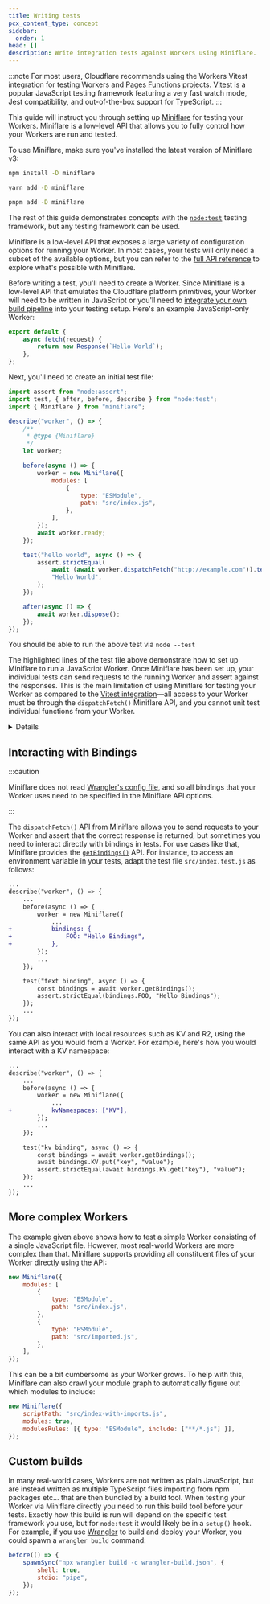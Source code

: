```yaml
---
title: Writing tests
pcx_content_type: concept
sidebar:
  order: 1
head: []
description: Write integration tests against Workers using Miniflare.
---
```


:::note
For most users, Cloudflare recommends using the Workers Vitest integration for testing Workers and [Pages Functions](/pages/functions/) projects. [Vitest](https://vitest.dev/) is a popular JavaScript testing framework featuring a very fast watch mode, Jest compatibility, and out-of-the-box support for TypeScript.
:::



This guide will instruct you through setting up [Miniflare](/workers/testing/miniflare) for testing your Workers. Miniflare is a low-level API that allows you to fully control how your Workers are run and tested.

To use Miniflare, make sure you've installed the latest version of Miniflare v3:

<Tabs> <TabItem label="npm">

```sh
npm install -D miniflare
```

</TabItem> <TabItem label="yarn">

```sh
yarn add -D miniflare
```

</TabItem> <TabItem label="pnpm">

```sh
pnpm add -D miniflare
```

</TabItem> </Tabs>

The rest of this guide demonstrates concepts with the [`node:test`](https://nodejs.org/api/test.html) testing framework, but any testing framework can be used.

Miniflare is a low-level API that exposes a large variety of configuration options for running your Worker. In most cases, your tests will only need a subset of the available options, but you can refer to the [full API reference](/workers/testing/miniflare/get-started/#reference) to explore what's possible with Miniflare.

Before writing a test, you'll need to create a Worker. Since Miniflare is a low-level API that emulates the Cloudflare platform primitives, your Worker will need to be written in JavaScript or you'll need to [integrate your own build pipeline](#custom-builds) into your testing setup. Here's an example JavaScript-only Worker:

```js title="src/index.js"
export default {
	async fetch(request) {
		return new Response(`Hello World`);
	},
};
```

Next, you'll need to create an initial test file:

```js {12,13,14,15,16,17,18,19} title="src/index.test.js"
import assert from "node:assert";
import test, { after, before, describe } from "node:test";
import { Miniflare } from "miniflare";

describe("worker", () => {
	/**
	 * @type {Miniflare}
	 */
	let worker;

	before(async () => {
		worker = new Miniflare({
			modules: [
				{
					type: "ESModule",
					path: "src/index.js",
				},
			],
		});
		await worker.ready;
	});

	test("hello world", async () => {
		assert.strictEqual(
			await (await worker.dispatchFetch("http://example.com")).text(),
			"Hello World",
		);
	});

	after(async () => {
		await worker.dispose();
	});
});
```

You should be able to run the above test via `node --test`

The highlighted lines of the test file above demonstrate how to set up Miniflare to run a JavaScript Worker. Once Miniflare has been set up, your individual tests can send requests to the running Worker and assert against the responses. This is the main limitation of using Miniflare for testing your Worker as compared to the [Vitest integration](/workers/testing/vitest-integration/)—all access to your Worker must be through the `dispatchFetch()` Miniflare API, and you cannot unit test individual functions from your Worker.

<Details header="What runtime are tests running in?">
	When using the [Vitest integration](/workers/testing/vitest-integration/),
	your entire test suite runs in
	[`workerd`](https://github.com/cloudflare/workerd), which is why it's possible
	to unit test individual functions. By contrast, when using a different testing
	framework to run tests via Miniflare, only your Worker itself is running in
	[`workerd`](https://github.com/cloudflare/workerd)—your test files run in
	Node.js. This means that importing functions from your Worker into your test
	files might exhibit different behaviour than you'd see at runtime if the
	functions rely on `workerd`-specific behaviour.
</Details>

## Interacting with Bindings

:::caution

Miniflare does not read [Wrangler's config file](/workers/wrangler/configuration), and so all bindings that your Worker uses need to be specified in the Miniflare API options.

:::

The `dispatchFetch()` API from Miniflare allows you to send requests to your Worker and assert that the correct response is returned, but sometimes you need to interact directly with bindings in tests. For use cases like that, Miniflare provides the [`getBindings()`](/workers/testing/miniflare/get-started/#reference) API. For instance, to access an environment variable in your tests, adapt the test file `src/index.test.js` as follows:

```diff lang="js" title="src/index.test.js"
...
describe("worker", () => {
	...
	before(async () => {
		worker = new Miniflare({
			...
+			bindings: {
+				FOO: "Hello Bindings",
+			},
		});
		...
	});

	test("text binding", async () => {
		const bindings = await worker.getBindings();
		assert.strictEqual(bindings.FOO, "Hello Bindings");
	});
	...
});
```

You can also interact with local resources such as KV and R2, using the same API as you would from a Worker. For example, here's how you would interact with a KV namespace:

```diff lang="js" title="src/index.test.js"
...
describe("worker", () => {
	...
	before(async () => {
		worker = new Miniflare({
			...
+			kvNamespaces: ["KV"],
		});
		...
	});

	test("kv binding", async () => {
		const bindings = await worker.getBindings();
		await bindings.KV.put("key", "value");
		assert.strictEqual(await bindings.KV.get("key"), "value");
	});
	...
});
```

## More complex Workers

The example given above shows how to test a simple Worker consisting of a single JavaScript file. However, most real-world Workers are more complex than that. Miniflare supports providing all constituent files of your Worker directly using the API:

```js
new Miniflare({
	modules: [
		{
			type: "ESModule",
			path: "src/index.js",
		},
		{
			type: "ESModule",
			path: "src/imported.js",
		},
	],
});
```

This can be a bit cumbersome as your Worker grows. To help with this, Miniflare can also crawl your module graph to automatically figure out which modules to include:

```js
new Miniflare({
	scriptPath: "src/index-with-imports.js",
	modules: true,
	modulesRules: [{ type: "ESModule", include: ["**/*.js"] }],
});
```

## Custom builds

In many real-world cases, Workers are not written as plain JavaScript, but are instead written as multiple TypeScript files importing from npm packages etc... that are then bundled by a build tool. When testing your Worker via Miniflare directly you need to run this build tool before your tests. Exactly how this build is run will depend on the specific test framework you use, but for `node:test` it would likely be in a `setup()` hook. For example, if you use [Wrangler](/workers/wrangler/) to build and deploy your Worker, you could spawn a `wrangler build` command:

```js
before(() => {
	spawnSync("npx wrangler build -c wrangler-build.json", {
		shell: true,
		stdio: "pipe",
	});
});
```
